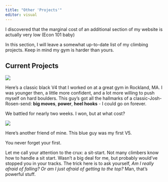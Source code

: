 ---
title: "Other 'Projects'"
editor: visual
---

I discovered that the marginal cost of an additional section of my website is actually very low (Econ 101 baby)

In this section, I will leave a somewhat up-to-date list of my climbing projects. Keep in mind my gym is harder than yours.

## Current Projects

![](climbing-1.jpg)

Here's a classic black V4 that I worked on at a great gym in Rockland, MA. I was younger then, a little more confident, and a lot more willing to push myself on hard boulders. This guy's got all the hallmarks of a classic-Josh-Rosen-send: **big moves**, **power**, **heel hooks** - I could go on forever.

We battled for nearly two weeks. I won, but at what cost?

![](climbing-2.jpg){fig-align="center"}

Here's another friend of mine. This blue guy was my first V5.

You never forget your first.

Let me call your attention to the crux: a sit-start. Not many climbers know how to handle a sit start. Wasn't a big deal for me, but probably would've stopped you in your tracks. The trick here is to ask yourself, *Am I really afraid of falling? Or am I just afraid of getting to the top?* Man, that's powerful stuff.
